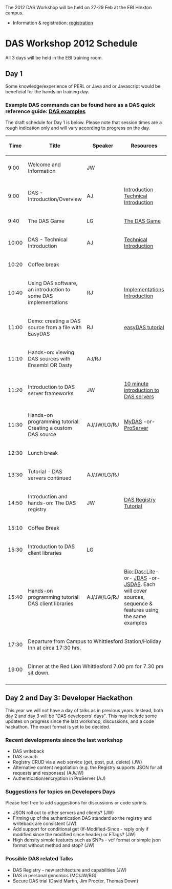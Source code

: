 The 2012 DAS Workshop will be held on 27-29 Feb at the EBI Hinxton campus.
* Information & registration: [http://www.ebi.ac.uk/training/onsite/120227_DAS.html registration]


=DAS Workshop 2012 Schedule=
All 3 days will be held in the EBI training room.
==Day 1==
Some knowledge/experience of PERL or Java and or Javascript would be beneficial for the hands on training day.
===Example DAS commands can be found here as a DAS quick reference guide: [http://www.dasregistry.org/DASCommandExamples.jsp DAS examples]===

The draft schedule for Day 1 is below. Please note that session times are a rough indication only and will vary according to progress on the day.

{| class="wikitable" border="1"
|- style="background:silver"
! width="100px"|Time
! Title
! Speaker
! Resources
|- 
| 9:00
| Welcome and Information
| JW
|
|- 
| 9:00
| DAS - Introduction/Overview
| AJ
| [http://www.biotnet.org/training-materials/introduction-das Introduction] [http://www.biotnet.org/training-materials/technical-introduction-das Technical Introduction]
|-
| 9:40
| The DAS Game
| LG
| [http://www.biotnet.org/training-materials/das-game The DAS Game]
|-
| 10:00
| DAS - Technical Introduction
| AJ
| [http://www.biotnet.org/training-materials/technical-introduction-das Technical Introduction]
|- style="background:#ffdead;"
| 10:20
| colspan="3" | Coffee break
|-
| 10:40
| Using DAS software, an introduction to some DAS implementations
| RJ
| [http://www.biotnet.org/training-materials/using-das-software-introduction-some-das-implementations Implementations Introduction]
|-
| 11:00
| Demo: creating a DAS source from a file with EasyDAS
| RJ
| [http://code.google.com/p/easydas/wiki/easyDAS_tutorial easyDAS tutorial]
|-
| 11:10
| Hands-on: viewing DAS sources with Ensembl OR Dasty
| AJ/RJ
| 
|-
| 11:20
| Introduction to DAS server frameworks
| JW
| [http://www.biotnet.org/training-materials/das-servers 10 minute introduction to DAS servers] 
|-
| 11:30
| Hands-on programming tutorial: Creating a custom DAS source
| AJ/JW/LG/RJ
| [http://code.google.com/p/mydas/wiki/Tutorials MyDAS] -or- [http://www.biotnet.org/training-materials/bio-das-proserver-tutorial ProServer]
|- style="background:#ffdead;"
| 12:30
| colspan="3" | Lunch break
|-
| 13:30
| Tutorial - DAS servers continued
| AJ/JW/LG/RJ
|
|-
| 14:50
| Introduction and hands-on: The DAS registry
| JW
| [http://www.biotnet.org/training-materials/short-das-registry-tutorial-basic-knowledge DAS Registry Tutorial] 
|-style="background:#ffdead;"
| 15:10
| colspan="3" | Coffee Break
|-
| 15:30
| Introduction to DAS client libraries
| LG
|
|-
| 15:40
| Hands-on programming tutorial: DAS client libraries
| AJ/JW/LG/RJ
| [http://www.biotnet.org/training-materials/bio-das-lite-tutorial Bio::Das::Lite]-or- [http://code.google.com/p/jdas/wiki/dasWorkshop2012 JDAS] -or- [http://code.google.com/p/jsdas/wiki/tutorial JSDAS]. Each will cover sources, sequence & features using the same examples
|-  
|17:30
| colspan="3" | Departure from Campus to Whittlesford Station/Holiday Inn at circa 17:30 hrs.
|- style="background:#ffdead;"
|19:00
| colspan="3" | Dinner at the Red Lion Whittlesford 7.00 pm for 7.30 pm sit down.

|-
|}

==Day 2 and Day 3: Developer Hackathon==
This year we will not have a day of talks as in previous years. Instead, both day 2 and day 3 will be "DAS developers' days". This may include some updates on progress since the last workshop, discussions, and a code hackathon. The exact format is yet to be decided.

===Recent developments since the last workshop===

* DAS writeback
* DAS search
* Registry CRUD via a web service (get, post, put, delete) (JW)
* Alternative content negotiation (e.g. the Registry supports JSON for all requests and responses) (AJ/JW)
* Authentication/encryption in ProServer (AJ)

===Suggestions for topics on Developers Days===

Please feel free to add suggestions for discussions or code sprints.

* JSON roll out to other servers and clients? (JW)
* Firming up of the authentication DAS standard so the registry and writeback are consistent (JW)
* Add support for conditional get (If-Modified-Since - reply only if modified since the modified since header) or ETags? (JW)
* High density simple features such as SNPs - vcf format or simple json format without method and stop? (JW)

===Possible DAS related Talks===

* DAS Registry - new architecture and capabilities (JW)
* DAS in personal genomics (MC/JW/BG)
* Secure DAS trial (David Martin, Jim Procter, Thomas Down)